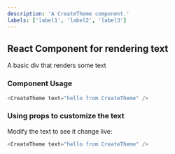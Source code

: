 ```yaml
---
description: 'A CreateTheme component.'
labels: ['label1', 'label2', 'label3']
---
```



## React Component for rendering text

A basic div that renders some text

### Component Usage

```js
<CreateTheme text="hello from CreateTheme" />
```

### Using props to customize the text

Modify the text to see it change live:

```js live
<CreateTheme text="hello from CreateTheme" />
```
